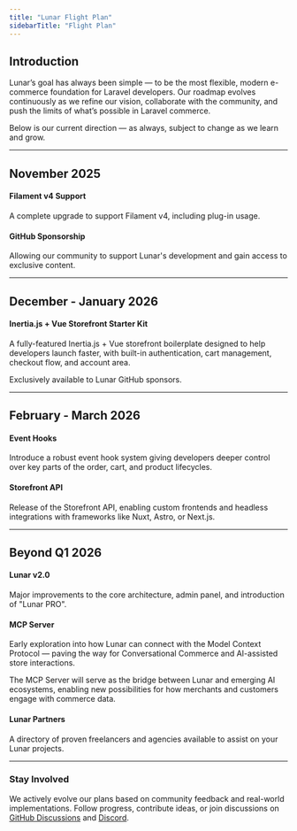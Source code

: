 ```yaml
---
title: "Lunar Flight Plan"
sidebarTitle: "Flight Plan"
---
```


## Introduction

Lunar’s goal has always been simple — to be the most flexible, modern e-commerce foundation for Laravel developers.
Our roadmap evolves continuously as we refine our vision, collaborate with the community, and push the limits of what’s
possible in Laravel commerce.

Below is our current direction — as always, subject to change as we learn and grow.

---

## November 2025

#### Filament v4 Support
A complete upgrade to support Filament v4, including plug-in usage.

#### GitHub Sponsorship
Allowing our community to support Lunar's development and gain access to exclusive content.

---

## December - January 2026

#### Inertia.js + Vue Storefront Starter Kit
A fully-featured Inertia.js + Vue storefront boilerplate designed to help developers launch faster, with built-in
authentication, cart management, checkout flow, and account area.

Exclusively available to Lunar GitHub sponsors.

---

## February - March 2026

#### Event Hooks
Introduce a robust event hook system giving developers deeper control over key parts of the order, cart, and product
lifecycles.

#### Storefront API
Release of the Storefront API, enabling custom frontends and headless integrations with frameworks like Nuxt, Astro,
or Next.js.

---

## Beyond Q1 2026

#### Lunar v2.0
Major improvements to the core architecture, admin panel, and introduction of "Lunar PRO".

#### MCP Server

Early exploration into how Lunar can connect with the Model Context Protocol — paving the way for Conversational
Commerce and AI-assisted store interactions.

The MCP Server will serve as the bridge between Lunar and emerging AI ecosystems, enabling new possibilities for how
merchants and customers engage with commerce data.

#### Lunar Partners
A directory of proven freelancers and agencies available to assist on your Lunar projects.

---

### Stay Involved

We actively evolve our plans based on community feedback and real-world implementations.
Follow progress, contribute ideas, or join discussions on
[GitHub Discussions](https://github.com/lunarphp/lunar/discussions) and [Discord](https://discord.gg/HvV6bgrEkR).
